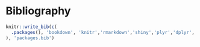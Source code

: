 # **Bibliography** {-}

```r
knitr::write_bib(c(
  .packages(), 'bookdown', 'knitr','rmarkdown','shiny','plyr','dplyr','tidyr','rio','DT'
), 'packages.bib')
```
